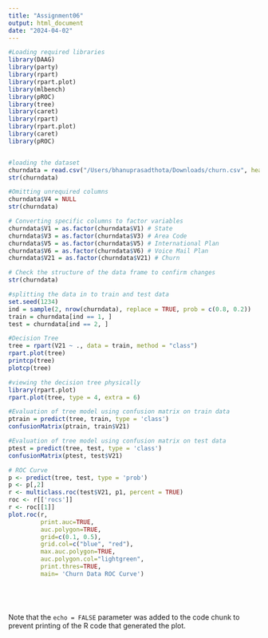 ```yaml
---
title: "Assignment06"
output: html_document
date: "2024-04-02"
---
```


```r
#Loading required libraries
library(DAAG)
library(party)
library(rpart)
library(rpart.plot)
library(mlbench)
library(pROC)
library(tree)
library(caret)
library(rpart)
library(rpart.plot)
library(caret)
library(pROC)
```
```r
```

```r
#loading the dataset
churndata = read.csv("/Users/bhanuprasadthota/Downloads/churn.csv", header = T )
str(churndata)
```

```r
#Omitting unrequired columns
churndata$V4 = NULL
str(churndata)
```

```r
# Converting specific columns to factor variables
churndata$V1 = as.factor(churndata$V1) # State
churndata$V3 = as.factor(churndata$V3) # Area Code
churndata$V5 = as.factor(churndata$V5) # International Plan
churndata$V6 = as.factor(churndata$V6) # Voice Mail Plan
churndata$V21 = as.factor(churndata$V21) # Churn

# Check the structure of the data frame to confirm changes
str(churndata)

```

```r
#splitting the data in to train and test data
set.seed(1234)
ind = sample(2, nrow(churndata), replace = TRUE, prob = c(0.8, 0.2))
train = churndata[ind == 1, ]
test = churndata[ind == 2, ]

```
```r
#Decision Tree
tree = rpart(V21 ~ ., data = train, method = "class")
rpart.plot(tree)
printcp(tree)
plotcp(tree)
```
```r
#viewing the decision tree physically
library(rpart.plot)
rpart.plot(tree, type = 4, extra = 6)


```
```r
#Evaluation of tree model using confusion matrix on train data
ptrain = predict(tree, train, type = 'class')
confusionMatrix(ptrain, train$V21)

```
```r
#Evaluation of tree model using confusion matrix on test data
ptest = predict(tree, test, type = 'class')
confusionMatrix(ptest, test$V21)
```
```r
# ROC Curve
p <- predict(tree, test, type = 'prob')
p <- p[,2]
r <- multiclass.roc(test$V21, p1, percent = TRUE)
roc <- r[['rocs']]
r <- roc[[1]]
plot.roc(r,
         print.auc=TRUE, 
         auc.polygon=TRUE, 
         grid=c(0.1, 0.5),
         grid.col=c("blue", "red"), 
         max.auc.polygon=TRUE,
         auc.polygon.col="lightgreen", 
         print.thres=TRUE, 
         main= 'Churn Data ROC Curve')

```
```r
```
```r
```
```r
```
```r
```
Note that the `echo = FALSE` parameter was added to the code chunk to prevent printing of the R code that generated the plot.

